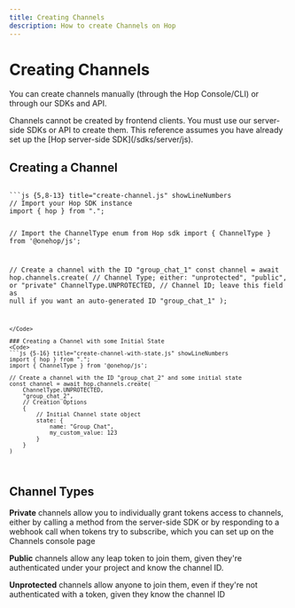 ```yaml
---
title: Creating Channels
description: How to create Channels on Hop
---
```



# Creating Channels

You can create channels manually (through the Hop Console/CLI) or through our SDKs and API.

<Callout>
	Channels cannot be created by frontend clients. You must use our server-side
	SDKs or API to create them. This reference assumes you have already set up the
	[Hop server-side SDK](/sdks/server/js).
</Callout>

## Creating a Channel

<Code>
```js {5,8-13} title="create-channel.js" showLineNumbers
// Import your Hop SDK instance
import { hop } from ".";

// Import the ChannelType enum from Hop sdk
import { ChannelType } from '@onehop/js';

// Create a channel with the ID "group_chat_1"
const channel = await hop.channels.create(
// Channel Type; either: "unprotected", "public", or "private"
ChannelType.UNPROTECTED,
// Channel ID; leave this field as null if you want an auto-generated ID
"group_chat_1"
);

````
</Code>

### Creating a Channel with some Initial State
<Code>
```js {5-16} title="create-channel-with-state.js" showLineNumbers
import { hop } from ".";
import { ChannelType } from '@onehop/js';

// Create a channel with the ID "group_chat_2" and some initial state
const channel = await hop.channels.create(
	ChannelType.UNPROTECTED,
	"group_chat_2",
	// Creation Options
	{
		// Initial Channel state object
		state: {
			name: "Group Chat",
			my_custom_value: 123
		}
	}
)
````

</Code>

## Channel Types

**Private** channels allow you to individually grant tokens access to channels, either by calling a method from the server-side SDK or by responding to a webhook call when tokens try to subscribe, which you can set up on the Channels console page

**Public** channels allow any leap token to join them, given they're authenticated under your project and know the channel ID.

**Unprotected** channels allow anyone to join them, even if they're not authenticated with a token, given they know the channel ID
